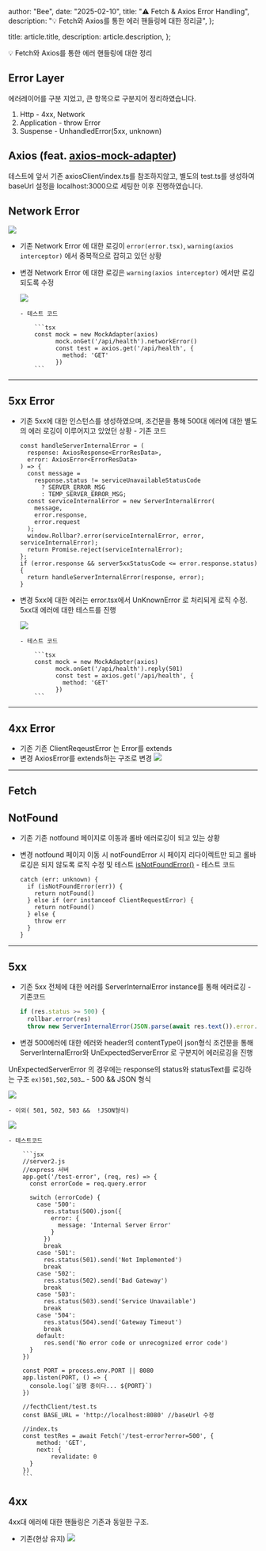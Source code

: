 
  author: "Bee",
  date: "2025-02-10",
  title: "⚠️ Fetch & Axios Error Handling",
  description: "💡 Fetch와 Axios를 통한 에러 핸들링에 대한 정리글",
};

  title: article.title,
  description: article.description,
};


<aside>💡 Fetch와 Axios를 통한 에러 핸들링에 대한 정리</aside>

## Error Layer

에러레이어를 구분 지었고, 큰 항목으로 구분지어 정리하였습니다.

1. Http - 4xx, Network
2. Application - throw Error
3. Suspense - UnhandledError(5xx, unknown)

## Axios (feat. [axios-mock-adapter](https://www.npmjs.com/package/axios-mock-adapter))

테스트에 앞서 기존 axiosClient/index.ts를 참조하지않고, 별도의 test.ts를 생성하여 baseUrl 설정을 localhost:3000으로 세팅한 이후 진행하였습니다.

## Network Error

<Image src={photo1} />

- 기존
  Network Error 에 대한 로깅이 `error(error.tsx)`, `warning(axios interceptor)` 에서 중복적으로 잡히고 있던 상황
- 변경
  Network Error 에 대한 로깅은 `warning(axios interceptor)` 에서만 로깅되도록 수정

  <Image src={photo2} />

      - 테스트 코드

          ```tsx
          const mock = new MockAdapter(axios)
                mock.onGet('/api/health').networkError()
                const test = axios.get('/api/health', {
                  method: 'GET'
                })
          ```

---

## 5xx Error

- 기존
  5xx에 대한 인스턴스를 생성하였으며, 조건문을 통해 500대 에러에 대한 별도의 에러 로깅이 이루어지고 있었던 상황 - 기존 코드

  ```tsx
  const handleServerInternalError = (
    response: AxiosResponse<ErrorResData>,
    error: AxiosError<ErrorResData>
  ) => {
    const message =
      response.status != serviceUnavailableStatusCode
        ? SERVER_ERROR_MSG
        : TEMP_SERVER_ERROR_MSG;
    const serviceInternalError = new ServerInternalError(
      message,
      error.response,
      error.request
    );
    window.Rollbar?.error(serviceInternalError, error, serviceInternalError);
    return Promise.reject(serviceInternalError);
  };
  if (error.response && server5xxStatusCode <= error.response.status) {
    return handleServerInternalError(response, error);
  }
  ```

- 변경
  5xx에 대한 에러는 error.tsx에서 UnKnownError 로 처리되게 로직 수정. 5xx대 에러에 대한 테스트를 진행

  <Image src={photo3} />

      - 테스트 코드

          ```tsx
          const mock = new MockAdapter(axios)
                mock.onGet('/api/health').reply(501)
                const test = axios.get('/api/health', {
                  method: 'GET'
                })
          ```

---

## 4xx Error

- 기존
  기존 ClientReqeustError 는 Error를 extends
- 변경
  AxiosError를 extends하는 구조로 변경
  <Image src={photo4} />

---

## Fetch

## NotFound

- 기존
  기존 notfound 페이지로 이동과 롤바 에러로깅이 되고 있는 상황
- 변경
  notfound 페이지 이동 시 notFoundError 시 페이지 리다이렉트만 되고 롤바 로깅은 되지 않도록 로직 수정 및 테스트
  [isNotFoundError()](https://github.com/vercel/next.js/blob/056b675bd94370e35ca91b8a08ad22bc63714c1b/packages/next/src/client/components/not-found.ts#L23) - 테스트 코드

  ```tsx
  catch (err: unknown) {
    if (isNotFoundError(err)) {
      return notFound()
    } else if (err instanceof ClientRequestError) {
      return notFound()
    } else {
      throw err
    }
  }
  ```

---

## 5xx

- 기존
  5xx 전체에 대한 에러를 ServerInternalError instance를 통해 에러로깅 - 기존코드

  ```jsx
  if (res.status >= 500) {
    rollbar.error(res)
    throw new ServerInternalError(JSON.parse(await res.text()).error.message)
  ```

- 변경
  500에러에 대한 에러와 header의 contentType이 json형식 조건문을 통해 ServerInternalError와 UnExpectedServerError 로 구분지어 에러로깅을 진행

UnExpectedServerError 의 경우에는 response의 status와 statusText를 로깅하는 구조
`ex)501,502,503…` - 500 && JSON 형식

<Image src={photo5} />

    - 이외( 501, 502, 503 &&  !JSON형식)

<Image src={photo6} />

    - 테스트코드

        ```jsx
        //server2.js
        //express 서버
        app.get('/test-error', (req, res) => {
          const errorCode = req.query.error

          switch (errorCode) {
            case '500':
              res.status(500).json({
                error: {
                  message: 'Internal Server Error'
                }
              })
              break
            case '501':
              res.status(501).send('Not Implemented')
              break
            case '502':
              res.status(502).send('Bad Gateway')
              break
            case '503':
              res.status(503).send('Service Unavailable')
              break
            case '504':
              res.status(504).send('Gateway Timeout')
              break
            default:
              res.send('No error code or unrecognized error code')
          }
        })

        const PORT = process.env.PORT || 8080
        app.listen(PORT, () => {
          console.log(`실행 중이다... ${PORT}`)
        })

        //fecthClient/test.ts
        const BASE_URL = 'http://localhost:8080' //baseUrl 수정

        //index.ts
        const testRes = await Fetch('/test-error?error=500', {
        	method: 'GET',
        	next: {
        		revalidate: 0
          }
        })
        ```

## 4xx

4xx대 에러에 대한 핸들링은 기존과 동일한 구조.

- 기존(현상 유지)
  <Image src={photo7} />
